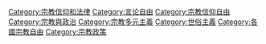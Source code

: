 [[Category:宗教信仰和法律|Category:宗教信仰和法律]]
[[Category:言论自由|Category:言论自由]]
[[Category:宗教信仰自由|Category:宗教信仰自由]]
[[Category:宗教與政治|Category:宗教與政治]]
[[Category:宗教多元主義|Category:宗教多元主義]]
[[Category:世俗主義|Category:世俗主義]]
[[Category:各國宗教自由|Category:各國宗教自由]]
[[Category:宗教政策|Category:宗教政策]]